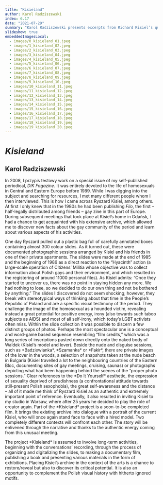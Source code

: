 ```yaml
---
title: "Kisieland"
author: Karol Radziszewski
index: 6.17
date: "2021-07-29"
summary: "Karol Radziszewski presents excerpts from Richard Kisiel’s queer slide archive and his own work on the archive."
slideshow: true
embeddedImagesLocal:
  - images/0_kisieland_01.jpeg
  - images/1_kisieland_02.jpeg
  - images/2_kisieland_03.jpeg
  - images/3_kisieland_04.jpeg
  - images/4_kisieland_05.jpeg
  - images/5_kisieland_06.jpeg
  - images/6_kisieland_07.jpeg
  - images/7_kisieland_08.jpeg
  - images/8_kisieland_09.jpeg
  - images/9_kisieland_10.jpeg
  - images/10_kisieland_11.jpeg
  - images/11_kisieland_12.jpeg
  - images/12_kisieland_13.jpeg
  - images/13_kisieland_14.jpeg
  - images/14_kisieland_15.jpeg
  - images/15_kisieland_16.jpeg
  - images/16_kisieland_17.jpeg
  - images/17_kisieland_18.jpeg
  - images/18_kisieland_19.jpeg
  - images/19_kisieland_20.jpeg
---
```


<TitleSlide>

# *Kisieland*

## Karol Radziszewski

</TitleSlide>

<TextSlide>

In 2008, I <Annotation target="began">przypis testowy</Annotation> work on a special issue of my self-published periodical, *DIK Fagazine*. It was entirely devoted to the life of homosexuals in Central and Eastern Europe before 1989. While I was digging into the subject and searching for resources, I met many different people whom I then interviewed. This is how I came across Ryszard Kisiel, among others. At first I only knew that in the 1980s he had been publishing *Filo*, the first – half-legally distributed among friends – gay zine in this part of Europe. During subsequent meetings that took place at Kisiel’s home in Gdańsk, I had a chance to get acquainted with his extensive archive, which allowed me to discover new facts about the gay community of the period and learn about various aspects of his activities.

</TextSlide>

<FullscreenImageSlide image={props.localImages[0]} />

<TextSlide>
One day Ryszard pulled out a plastic bag full of carefully annotated boxes containing almost 300 colour slides. As it turned out, these were documented photographic sessions arranged by Kisiel and his friends in one of their private apartments. The slides were made at the end of 1985 and the beginning of 1986 as a direct reaction to the “Hyacinth” action (a large-scale operation of Citizens’ Militia whose objective was to collect information about Polish gays and their environment, and which resulted in the registering of around 11000 personal files). As Kisiel admits: “Once they started to uncover us, there was no point in staying hidden any more. We had nothing to lose, so we decided to do our own thing and not be bothered by anything.”
</TextSlide>

<FullscreenImageSlide image={props.localImages[4]} />

<FullscreenImageSlide image={props.localImages[5]} />

<TextSlide>
The slides I discovered do not seem shocking; however, they break with stereotypical ways of thinking about that time in the People’s Republic of Poland and are a specific visual testimony of the period. They challenge the image of the homosexual as a hounded victim, revealing instead a great potential for positive energy, irony (also towards such taboo subjects as AIDS) and most of all self-irony, which today’s LGBT activists often miss.
</TextSlide>

<VerticalSlides>
  <CenterImageSlide
  image={props.localImages[6]}
  caption="Slides from the archive of Ryszard Kisiel"
  />
  <CenterImageSlide
  image={props.localImages[7]}
  caption="Slides from the archive of Ryszard Kisiel"
  />
   <CenterImageSlide
  image={props.localImages[8]}
  caption="Slides from the archive of Ryszard Kisiel"
  /> 
    <CenterImageSlide
  image={props.localImages[9]}
  caption="Slides from the archive of Ryszard Kisiel"
  />
    <CenterImageSlide
  image={props.localImages[10]}
  caption="Slides from the archive of Ryszard Kisiel"
  />
</VerticalSlides>

<TextSlide>
Within the slide collection it was possible to discern a few distinct groups of photos. Perhaps the most spectacular one is a conceptual and word-game based sequence resembling “film credits,” which was a long series of inscriptions pasted down directly onto the naked body of Waldek (Kisiel’s model and lover). Beside the nude and disguise sessions, such as *Badziewianka*, *Szamanka* or *Fakir*, there are private images of the lover in the woods, a selection of snapshots taken at the nude beach in Bulgaria (Kisiel travelled a lot to the neighbouring countries of the Eastern Bloc, documenting sites of gay meetings, cruising, saunas) or photographs depicting what had been happening behind the scenes of the “proper photo sessions.”
</TextSlide>

<VerticalSlides>
  <CenterImageSlide
  image={props.localImages[1]}
  caption="Slides from the archive of Ryszard Kisiel"
  />
  <CenterImageSlide
  image={props.localImages[2]}
  caption="Slides from the archive of Ryszard Kisiel"
  />
   <CenterImageSlide
  image={props.localImages[3]}
  caption="Slides from the archive of Ryszard Kisiel"
  />
</VerticalSlides>

<TextSlide>
Clear references to the *Do It Yourself* aesthetic, the expression of sexuality deprived of prudishness (a confrontational attitude towards still-present Polish sexophobia), the great self-awareness and the distance – all of it made me think of Ryszard Kisiel as an authentic and extremely important point of reference. Eventually, it also resulted in inviting Kisiel to my studio in Warsaw, where after 25 years he decided to play the role of creator again. Part of the *Kisieland* project is a soon-to-be completed film. It brings the existing archive into dialogue with a portrait of the current Kisiel, who will once again stand face to face with a hired model. Two completely different contexts will confront each other. The story will be enlivened through the narrative and thanks to the authentic energy coming from this unusual meeting.
</TextSlide>

<TwoImageSlide
  image1={props.localImages[12]}
  image2={props.localImages[13]}
  caption="Karol Radziszewski, photos from the film set for *Kisieland*."
/>

<TwoImageSlide
  image1={props.localImages[11]}
  image2={props.localImages[18]}
  caption="Karol Radziszewski, photos from the film set for *Kisieland*."
/>

<TextSlide>
The project *Kisieland* is assumed to involve long-term activities, beginning with the conversations’ recording, through the process of organizing and digitalizing the slides, to making a documentary film, publishing a book and presenting various materials in the form of exhibitions. Placing Kisiel’s archive in the context of the arts is a chance to restore/reveal but also to discover its critical potential. It is also an opportunity to complement the Polish visual history with hitherto ignored motifs.
</TextSlide>

<VerticalSlides>
  <CenterImageSlide
  image={props.localImages[14]}
  caption="Karol Radziszewski, photos from the film set for *Kisieland*."
  />
  <CenterImageSlide
  image={props.localImages[15]}
  caption="Karol Radziszewski, photos from the film set for *Kisieland*."
  />
   <CenterImageSlide
  image={props.localImages[17]}
  caption="Karol Radziszewski, photos from the film set for *Kisieland*."
  /> 
    <CenterImageSlide
  image={props.localImages[16]}
  caption="Karol Radziszewski, photos from the film set for *Kisieland*."
  />
    <CenterImageSlide
  image={props.localImages[19]}
  caption="Karol Radziszewski, photos from the film set for *Kisieland*."
  />
</VerticalSlides>